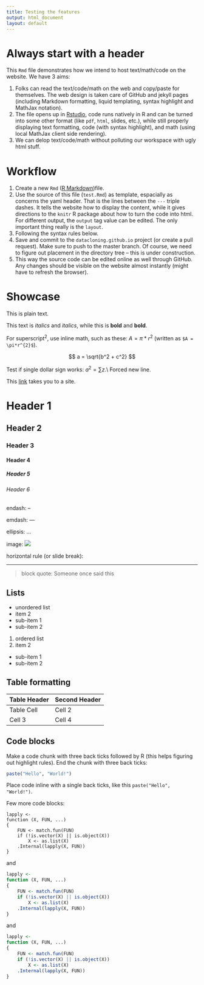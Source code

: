 ```yaml
---
title: Testing the features
output: html_document
layout: default
---
```


# Always start with a header

This `Rmd` file demonstrates how we intend to host text/math/code
on the website. We have 3 aims:

1. Folks can read the text/code/math on the web and
  copy/paste for themselves.
  The web design is taken care of GitHub and jekyll pages
  (including Markdown formatting, liquid templating,
  syntax highlight and MathJax notation).
2. The file opens up in [Rstudio](http://rstudio.com), 
  code runs natively in R
  and can be turned into some other format (like `pdf`, `html`, slides, etc.),
  while still properly displaying text formatting, code (with
  syntax highlight), and math (using local MathJax client side rendering).
2. We can delop text/code/math without polluting our workspace
  with ugly html stuff.

# Workflow

1. Create a new `Rmd` ([R Markdown](http://rmarkdown.rstudio.com))file.
2. Use the source of this file (`test.Rmd`) as template,
  espacially as concerns the yaml header. That is the lines between
  the `---` triple dashes. It tells the website how to display
  the content, while it gives directions to the `knitr` R package
  about how to turn the code into html. For different output,
  the `output` tag value can be edited. The only important
  thing really is the `layout`.
 3. Following the syntax rules below.
 4. Save and commit to the `datacloning.github.io` project 
  (or create a pull request). Make sure to push to the
  master branch. Of course, we need to figure out
  placement in the directory tree -- this is under construction.
 5. This way the source code can be edited online as well
  through GitHub. Any changes should be visible on the website
  almost instantly (might have to refresh the browser).

# Showcase

This is plain text.

This text is *italics* and _italics_, while this is
**bold** and __bold__.

For superscript$^2$, use inline math, such as these: $A = \pi*r^{2}$
(written as `$A = \pi*r^{2}$`).

$$ a = \sqrt{b^2 + c^2} $$

Test if single dollar sign works: $a^2 = \sum{z}$.\\
Forced new line.

This [link](http://peter.solymos.org) takes you to a site.

# Header 1

## Header 2

### Header 3

#### Header 4

##### Header 5

###### Header 6

endash: --

emdash: ---

ellipsis: ...

image: ![](favicon.ico)

horizontal rule (or slide break):

***

> block quote:
> Someone once said this

## Lists

* unordered list
* item 2
 + sub-item 1
 + sub-item 2

1. ordered list
2. item 2
 + sub-item 1
 + sub-item 2

## Table formatting

Table Header | Second Header
------------- | -------------
Table Cell | Cell 2
Cell 3 | Cell 4 

## Code blocks

Make a code chunk with three back ticks followed
by R (this helps figuring out highlight rules). 
End the chunk with three back ticks: 

```R
paste("Hello", "World!")
``` 

Place code inline with a single back ticks, like
this `paste("Hello", "World!")`.

Few more code blocks:

```
lapply <-
function (X, FUN, ...) 
{
    FUN <- match.fun(FUN)
    if (!is.vector(X) || is.object(X)) 
        X <- as.list(X)
    .Internal(lapply(X, FUN))
}
``` 
and

```R
lapply <-
function (X, FUN, ...) 
{
    FUN <- match.fun(FUN)
    if (!is.vector(X) || is.object(X)) 
        X <- as.list(X)
    .Internal(lapply(X, FUN))
}
``` 
and

```r
lapply <-
function (X, FUN, ...) 
{
    FUN <- match.fun(FUN)
    if (!is.vector(X) || is.object(X)) 
        X <- as.list(X)
    .Internal(lapply(X, FUN))
}
``` 

